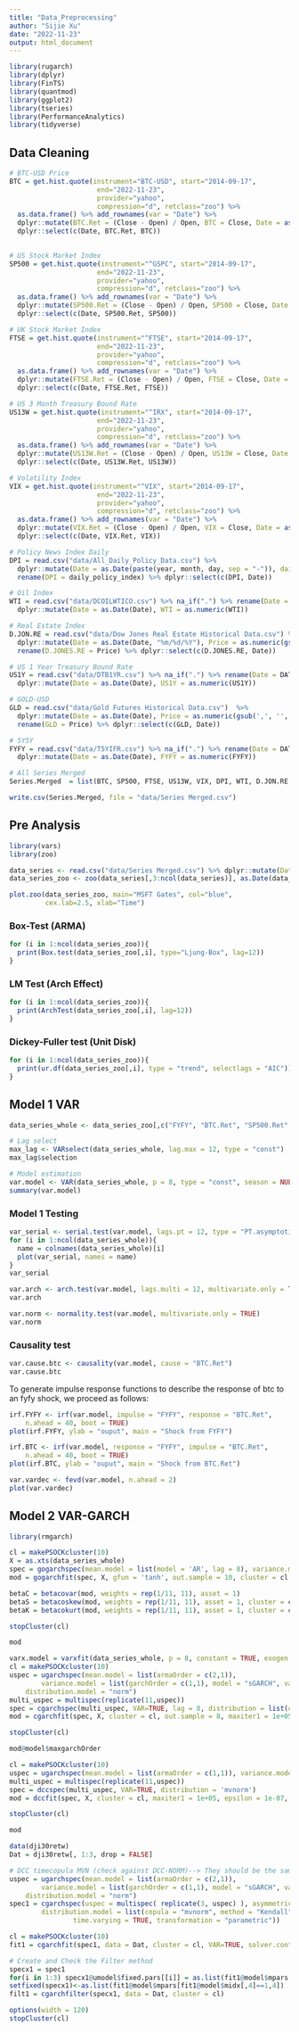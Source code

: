 ```yaml
---
title: "Data_Preprocessing"
author: "Sijie Xu"
date: "2022-11-23"
output: html_document
---
```


```r
library(rugarch)
library(dplyr)
library(FinTS)
library(quantmod)
library(ggplot2)
library(tseries)
library(PerformanceAnalytics)
library(tidyverse)
```

## Data Cleaning

```r
# BTC-USD Price
BTC = get.hist.quote(instrument="BTC-USD", start="2014-09-17", 
                      end="2022-11-23",
                      provider="yahoo", 
                      compression="d", retclass="zoo") %>% 
  as.data.frame() %>% add_rownames(var = "Date") %>% 
  dplyr::mutate(BTC.Ret = (Close - Open) / Open, BTC = Close, Date = as.Date(Date)) %>%
  dplyr::select(c(Date, BTC.Ret, BTC))
  

# US Stock Market Index
SP500 = get.hist.quote(instrument="^GSPC", start="2014-09-17", 
                      end="2022-11-23",
                      provider="yahoo", 
                      compression="d", retclass="zoo") %>% 
  as.data.frame() %>% add_rownames(var = "Date") %>% 
  dplyr::mutate(SP500.Ret = (Close - Open) / Open, SP500 = Close, Date = as.Date(Date)) %>%
  dplyr::select(c(Date, SP500.Ret, SP500))

# UK Stock Market Index
FTSE = get.hist.quote(instrument="^FTSE", start="2014-09-17", 
                      end="2022-11-23", 
                      provider="yahoo", 
                      compression="d", retclass="zoo") %>% 
  as.data.frame() %>% add_rownames(var = "Date") %>% 
  dplyr::mutate(FTSE.Ret = (Close - Open) / Open, FTSE = Close, Date = as.Date(Date)) %>%
  dplyr::select(c(Date, FTSE.Ret, FTSE))

# US 3 Month Treasury Bound Rate
US13W = get.hist.quote(instrument="^IRX", start="2014-09-17", 
                      end="2022-11-23", 
                      provider="yahoo", 
                      compression="d", retclass="zoo") %>% 
  as.data.frame() %>% add_rownames(var = "Date") %>% 
  dplyr::mutate(US13W.Ret = (Close - Open) / Open, US13W = Close, Date = as.Date(Date)) %>%
  dplyr::select(c(Date, US13W.Ret, US13W))

# Volatility Index
VIX = get.hist.quote(instrument="^VIX", start="2014-09-17", 
                      end="2022-11-23", 
                      provider="yahoo", 
                      compression="d", retclass="zoo") %>% 
  as.data.frame() %>% add_rownames(var = "Date") %>% 
  dplyr::mutate(VIX.Ret = (Close - Open) / Open, VIX = Close, Date = as.Date(Date)) %>%
  dplyr::select(c(Date, VIX.Ret, VIX))

# Policy News Index Daily
DPI = read.csv("data/All_Daily_Policy_Data.csv") %>% 
  dplyr::mutate(Date = as.Date(paste(year, month, day, sep = "-")), daily_policy_index = as.numeric(daily_policy_index)) %>% 
  rename(DPI = daily_policy_index) %>% dplyr::select(c(DPI, Date)) 

# Oil Index
WTI = read.csv("data/DCOILWTICO.csv") %>% na_if(".") %>% rename(Date = DATE, WTI = DCOILWTICO) %>% 
  dplyr::mutate(Date = as.Date(Date), WTI = as.numeric(WTI))

# Real Estate Index
D.JON.RE = read.csv("data/Dow Jones Real Estate Historical Data.csv") %>% 
  dplyr::mutate(Date = as.Date(Date, "%m/%d/%Y"), Price = as.numeric(gsub(',', '', Price))) %>%
  rename(D.JONES.RE = Price) %>% dplyr::select(c(D.JONES.RE, Date))

# US 1 Year Treasury Bound Rate
US1Y = read.csv("data/DTB1YR.csv") %>% na_if(".") %>% rename(Date = DATE, US1Y = DTB1YR)  %>% 
  dplyr::mutate(Date = as.Date(Date), US1Y = as.numeric(US1Y))

# GOLD-USD
GLD = read.csv("data/Gold Futures Historical Data.csv")  %>% 
  dplyr::mutate(Date = as.Date(Date), Price = as.numeric(gsub(',', '', Price))) %>%
  rename(GLD = Price) %>% dplyr::select(c(GLD, Date)) 

# 5Y5Y
FYFY = read.csv("data/T5YIFR.csv") %>% na_if(".") %>% rename(Date = DATE, FYFY = T5YIFR)  %>% 
  dplyr::mutate(Date = as.Date(Date), FYFY = as.numeric(FYFY))

# All Series Merged
Series.Merged  = list(BTC, SP500, FTSE, US13W, VIX, DPI, WTI, D.JON.RE, US1Y, GLD, FYFY) %>% reduce(full_join, by='Date')

write.csv(Series.Merged, file = "data/Series Merged.csv")
```

## Pre Analysis

```r
library(vars)
library(zoo)

data_series <- read.csv("data/Series Merged.csv") %>% dplyr::mutate(Date = as.Date(Date)) %>% na.omit()
data_series_zoo <- zoo(data_series[,3:ncol(data_series)], as.Date(data_series$Date))

plot.zoo(data_series_zoo, main="MSFT Gates", col="blue", 
         cex.lab=2.5, xlab="Time")
```

### Box-Test (ARMA)
```r
for (i in 1:ncol(data_series_zoo)){
  print(Box.test(data_series_zoo[,i], type="Ljung-Box", lag=12))
}
```

### LM Test (Arch Effect)

```r
for (i in 1:ncol(data_series_zoo)){
  print(ArchTest(data_series_zoo[,i], lag=12))
}
```

### Dickey-Fuller test (Unit Disk)

```r
for (i in 1:ncol(data_series_zoo)){
  print(ur.df(data_series_zoo[,i], type = "trend", selectlags = "AIC"))
}
```

## Model 1 VAR 

```r
data_series_whole <- data_series_zoo[,c("FYFY", "BTC.Ret", "SP500.Ret", "FTSE.Ret", "US13W.Ret", "VIX.Ret", "DPI", "WTI", "D.JONES.RE", "US1Y", "GLD")]

# Lag select
max_lag <- VARselect(data_series_whole, lag.max = 12, type = "const")
max_lag$selection

# Model estimation 
var.model <- VAR(data_series_whole, p = 8, type = "const", season = NULL, exog = NULL)
summary(var.model)
```


### Model 1 Testing 

```r
var_serial <- serial.test(var.model, lags.pt = 12, type = "PT.asymptotic")
for (i in 1:ncol(data_series_whole)){
  name = colnames(data_series_whole)[i]
  plot(var_serial, names = name)
}
var_serial
```

```r
var.arch <- arch.test(var.model, lags.multi = 12, multivariate.only = TRUE)
var.arch
```


```r
var.norm <- normality.test(var.model, multivariate.only = TRUE)
var.norm
```

### Causality test

```r
var.cause.btc <- causality(var.model, cause = "BTC.Ret")
var.cause.btc
```

To generate impulse response functions to describe the response of btc to an fyfy shock, we proceed as follows:

```r
irf.FYFY <- irf(var.model, impulse = "FYFY", response = "BTC.Ret", 
    n.ahead = 40, boot = TRUE)
plot(irf.FYFY, ylab = "ouput", main = "Shock from FYFY")
```

```r
irf.BTC <- irf(var.model, response = "FYFY", impulse = "BTC.Ret", 
    n.ahead = 40, boot = TRUE)
plot(irf.BTC, ylab = "ouput", main = "Shock from BTC.Ret")
```

```r
var.vardec <- fevd(var.model, n.ahead = 2)
plot(var.vardec)
```


## Model 2 VAR-GARCH

```r
library(rmgarch)

cl = makePSOCKcluster(10)
X = as.xts(data_series_whole)
spec = gogarchspec(mean.model = list(model = 'AR', lag = 8), variance.model = list(model = 'sGARCH', variance.targeting = TRUE), distribution = 'manig')
mod = gogarchfit(spec, X, gfun = 'tanh', out.sample = 10, cluster = cl, maxiter1 = 1e+05, epsilon = 1e-07, rseed = 77)

betaC = betacovar(mod, weights = rep(1/11, 11), asset = 1)
betaS = betacoskew(mod, weights = rep(1/11, 11), asset = 1, cluster = cl)
betaK = betacokurt(mod, weights = rep(1/11, 11), asset = 1, cluster = cl)

stopCluster(cl)

mod
```

```r
varx.model = varxfit(data_series_whole, p = 8, constant = TRUE, exogen = NULL)
cl = makePSOCKcluster(10)
uspec = ugarchspec(mean.model = list(armaOrder = c(2,1)),
		variance.model = list(garchOrder = c(1,1), model = "sGARCH", variance.targeting=FALSE),
	distribution.model = "norm")
multi_uspec = multispec(replicate(11,uspec))
spec = cgarchspec(multi_uspec, VAR=TRUE, lag = 8, distribution = list(copula = 'mvnorm'))
mod = cgarchfit(spec, X, cluster = cl, out.sample = 8, maxiter1 = 1e+05, epsilon = 1e-07, rseed = 77)

stopCluster(cl)

mod@model$maxgarchOrder
```

```r
cl = makePSOCKcluster(10)
uspec = ugarchspec(mean.model = list(armaOrder = c(1,1)), variance.model = list(model = 'sGARCH', garchOrder = c(1,1)))
multi_uspec = multispec(replicate(11,uspec))
spec = dccspec(multi_uspec, VAR=TRUE, distribution = 'mvnorm')
mod = dccfit(spec, X, cluster = cl, maxiter1 = 1e+05, epsilon = 1e-07, rseed = 77)

stopCluster(cl)

mod
```

```r
data(dji30retw)
Dat = dji30retw[, 1:3, drop = FALSE]

# DCC timecopula MVN (check against DCC-NORM)--> They should be the same
uspec = ugarchspec(mean.model = list(armaOrder = c(2,1)),
		variance.model = list(garchOrder = c(1,1), model = "sGARCH", variance.targeting=FALSE),
	distribution.model = "norm")
spec1 = cgarchspec(uspec = multispec( replicate(3, uspec) ), asymmetric = TRUE,
		distribution.model = list(copula = "mvnorm", method = "Kendall",
				time.varying = TRUE, transformation = "parametric"))

cl = makePSOCKcluster(10)
fit1 = cgarchfit(spec1, data = Dat, cluster = cl, VAR=TRUE, solver.control=list(trace=1))

# Create and Check the Filter method
specx1 = spec1
for(i in 1:3) specx1@umodel$fixed.pars[[i]] = as.list(fit1@model$mpars[fit1@model$midx[,i]==1,i])
setfixed(specx1)<-as.list(fit1@model$mpars[fit1@model$midx[,4]==1,4])
filt1 = cgarchfilter(specx1, data = Dat, cluster = cl)

options(width = 120)
stopCluster(cl)
```

